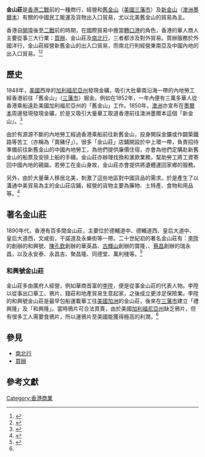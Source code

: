 '''金山莊'''是[[香港|香港]][[二戰|二戰]]前的一種商行，經營和[[舊金山|舊金山]]（[[美國|美國]][[三藩市|三藩市]]）及[[新金山|新金山]]（[[澳洲|澳洲]][[墨爾本|墨爾本]]）有關的中國民工販運及貨物出入口貿易，尤以北美舊金山的貿易為主。

香港自[[香港開埠|開埠]]後至[[二戰|二戰]]前的時期，在國際貿易中擔當[[轉口港|轉口港]]的角色，香港的華人商人主要從事三大行業：[[買辦|買辦]]、金山莊及[[南北行|南北行]]，三者都涉及對外貿易。買辦服務於外國洋行，金山莊經營新舊金山的出入口貿易，而南北行則經營東南亞及中國內地的出入口貿易。<ref name="ding">{{cite web |title=丁新豹：戰前香港冒起的三大家族 |date=2017-10-06 |work=灼見名家 |author=丁新豹 |url=https://www.master-insight.com/%e4%b8%81%e6%96%b0%e8%b1%b9%ef%bc%9a%e6%88%b0%e5%89%8d%e9%a6%99%e6%b8%af%e5%86%92%e8%b5%b7%e7%9a%84%e4%b8%89%e5%a4%a7%e5%ae%b6%e6%97%8f/ |access-date=2021-04-03 |archive-date=2020-09-21 |archive-url=https://web.archive.org/web/20200921034706/https://www.master-insight.com/%E4%B8%81%E6%96%B0%E8%B1%B9%EF%BC%9A%E6%88%B0%E5%89%8D%E9%A6%99%E6%B8%AF%E5%86%92%E8%B5%B7%E7%9A%84%E4%B8%89%E5%A4%A7%E5%AE%B6%E6%97%8F/ |dead-url=no }}</ref><ref>{{cite web |title=金山莊 |date=2017-10-06 |work=灼見名家 |author=丁新豹 |url=https://www.master-insight.com/tag/%E9%87%91%E5%B1%B1%E8%8E%8A/ |access-date=2021-04-03 |archive-date=2020-10-22 |archive-url=https://web.archive.org/web/20201022063434/https://www.master-insight.com/tag/%E9%87%91%E5%B1%B1%E8%8E%8A/ |dead-url=no }}</ref>

== 歷史 ==
1848年，[[美國|美國]]西岸的[[加利福尼亞州|加利福尼亞州]]發現金礦，吸引大批華南沿海一帶的內地勞工經香港前往「舊金山」（[[三藩市|三藩市]]）掘金。例如在1852年，一年內便有三萬多華人從香港乘船遠赴美國加利福尼亞州的「舊金山」工作。1850年，[[澳洲|澳洲]]亦宣布在[[墨爾本|墨爾本]]周邊發現發現金礦，於是又吸引大量華工取道香港前往澳洲墨爾本這個「新金山」。<ref>{{cite web |title=南北行VS金山庄 |date=2013-05-116 |work=中国经营报 |author= |url=http://finance.sina.com.cn/roll/20130511/015515426052.shtml }}</ref>

由於有源源不斷的內地勞工經過香港乘船前往新舊金山，投身開採金鑛或作闢築鐵路等苦工（亦稱為「賣豬仔」）。很多「金山莊」店鋪開設於中上環一帶，負責招待準備前往新舊金山的中國內地勞工，為他們提供廉價住宿，亦會為他們定購赴新舊金山的船票及安排上船的手續。金山莊亦辦理找換和滙款業務，幫助勞工將工資寄回中國內地的親屬。若勞工在金山身故，金山莊亦會提供將遺體運回家鄉的服務。

另外，由於大量華人移居北美，刺激了這些地區對中國貨品的需求。於是產生了以溝通中美貿易為主的金山莊店鋪，經營的貨物主要為藥物、土特產、食物和用品等。<ref>{{cite web |title=百業回首：金山莊 |publisher=香港電台 |url=https://www.rthk.hk/oldassets/files/extra_file/20180302220753_769230373.pdf }}</ref>

== 著名金山莊 ==
1890年代，香港有百多間金山莊，主要位於德輔道中、德輔道西、皇后大道中、皇后大道西，文咸街，干諾道及永樂街等一帶。二十世紀初的著名金山莊有：[[李陞|李陞]]的創辦的和興號、[[陳孔欽|陳孔欽]]創辦的華英昌、[[古輝山|古輝山]]創辦的寶隆，、[[蔡昌|蔡昌]]創辦的瑞永昌，以及永安泰、永昌吉、聚昌隆、同德堂、萬利棧等。<ref>{{cite book |title=香港華洋行業百年 |author=鄭寶鴻 |date=2016 |isbn=9789620756764 }}</ref>

=== 和興號金山莊 ===
金山莊多由廣府人經營，例如華商首富的[[李陞|李陞]]，便是從事金山莊的代表人物。李陞以從事出口華工、鴉片、錢莊和地產貿易生意起家，之後成立更涉足保險業。李陞的和興號金山莊是最早包船運載華工往[[美國|美國]][[加利福尼亞州|加洲]]的金山莊，後來在[[三藩市|三藩市]]建立「禮興隆」及「和興隆」。當時鴉片可合法買賣，由於美國[[加利福尼亞州|加利福尼亞州]]缺乏鴉片，但有很多工人需要食鴉片，所以運鴉片至美國能獲得極高的利潤，<ref name="ding"/>

==參見==
* [[南北行|南北行]]
* [[買辦|買辦]]

==參考文獻==
{{Reflist}}

[[Category:香港商業|Category:香港商業]]